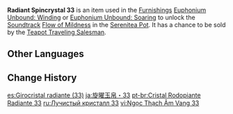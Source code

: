 {{Item Infobox
|id           = 141033
|image        = Item Radiant Spincrystal.png
|type         = Adventure Items
|group        = Radiant Spincrystals
|group2       = Liyue Spincrystals
|quality      = 4
|invCategory  = Precious Items
|description  = This wondrous crystal contains a certain rhythm, like something beautiful woven from delicate silk. These items can be found throughout the mainland or from merchants who collect curios. The tune held within this crystal can be revivified in your [[Serenitea Pot]] using either "[[Euphonium Unbound: Winding]]" or "[[Euphonium Unbound: Soaring]]." The tune contained within this [[Radiant Spincrystal]] is "[[Flow of Mildness]]."
|source1      = [[Chubby]]
|track        = Flow of Mildness
}}
'''Radiant Spincrystal 33''' is an item used in the [[Furnishings]] [[Euphonium Unbound: Winding]] or [[Euphonium Unbound: Soaring]] to unlock the [[Soundtrack]] [[Flow of Mildness]] in the [[Serenitea Pot]]. It has a chance to be sold by the [[Teapot Traveling Salesman]].

==Other Languages==
{{Other Languages
|default_hidden = 1
|en      = Radiant Spincrystal 33
|zhs     = 旋曜玉帛・其三十三
|zhs_rm  = Xuán Yào Yùbó - Qí Sānshísān
|zht     = 旋曜玉帛・其三十三
|zht_rm  = Xuán Yào Yùbó - Qí Sānshísān
|ja      = 旋曜玉帛・33
|ja_rm   = Sen'you Gyokuhaku - Sanjuusan{{Assumed}}
|ko      = 빛나는 결정・33
|ko_rm   = Binnaneun Gyeoljeong - Samsipssam
|es      = Girocristal radiante (33)
|fr      = Gyrocristal radiant 33
|ru      = Лучистый кристалл {{tt|33|}}
|th      = Radiant Spincrystal 33
|vi      = Ngọc Thạch Âm Vang 33
|de      = Strahlender Drehkristall XXXIII
|id      = Radiant Spincrystal 33
|pt      = Cristal Rodopiante Radiante 33
|tr      = Parlak Burgu Kristal 33
|it      = Voltacristallo radioso 33
}}

==Change History==
{{Change History|2.4}}

[[es:Girocristal radiante (33)]]
[[ja:旋曜玉帛・33]]
[[pt-br:Cristal Rodopiante Radiante 33]]
[[ru:Лучистый кристалл 33]]
[[vi:Ngọc Thạch Âm Vang 33]]